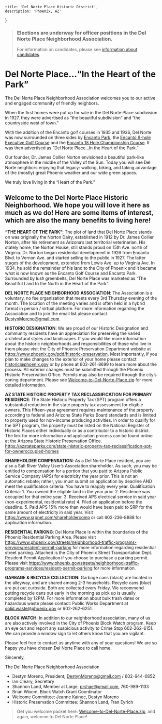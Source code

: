
    title: 'Del Norte Place Historic District',
    description: 'Phoenix, AZ'
}

> ### Elections are underway for officer positions in the Del Norte Place Neighborhood Association.  
> For information on candidates, please see [information about candidates](/elections).

<IntroImage />

# Del Norte Place…“In the Heart of the Park”

The Del Norte Place Neighborhood Association welcomes you to our active and engaged community of friendly neighbors.

When the first homes were put up for sale in the Del Norte Place subdivision in 1927, they were advertised as “the beautiful subdivision” and “the countryside west of town.” 

With the addition of the Encanto golf courses in 1935 and 1936, Del Norte was now surrounded on three sides by [Encanto Park](https://www.phoenix.gov/parks/parks/alphabetical/e-parks/encanto-park), the [Encanto 9-hole Executive Golf Course](https://www.phoenix.gov/parks/golf/phoenix-golf-courses/encanto-9) and the [Encanto 18 Hole Championship Course](https://www.phoenix.gov/parks/golf/phoenix-golf-courses/encanto-18). It was then advertised as “Del Norte Place…In the Heart of the Park.”

Our founder, Dr. James Collier Norton envisioned a beautiful park-like atmosphere in the middle of the Valley of the Sun. Today you will see Del Norte neighbors enjoying that legacy: walking, biking, and taking advantage of the (mostly) great Phoenix weather and our wide green spaces.

We truly love living in the “Heart of the Park.”

##  Welcome to the Del Norte Place Historic Neighborhood. We hope you will love it here as much as we do! Here are some items of interest, which are also the many benefits to living here!

**“THE HEART OF THE PARK”**: The plot of land that Del Norte Place stands on was originally the Norton Dairy, established in 1912 by Dr. James Collier Norton, after his retirement as Arizona’s last territorial veterinarian. His stately home, the Norton House, still stands proud on 15th Ave. north of Virginia. Dr. Norton began residential development in 1926 from Encanto Blvd. to Vernon Ave. and started selling to the public in 1927. The latter stages of the development, extended from Lewis Ave. up to Virginia Ave. In 1934, he sold the remainder of his land to the City of Phoenix and it became what is now known as the Encanto Golf Course and Encanto Park. Surrounded by lush greenbelts, Del Norte Place was marketed as “The Beautiful Land to the North in the Heart of the Park”.

**DEL NORTE PLACE NEIGHBORHOOD ASSOCIATION**: The Association is a voluntary, no fee organization that meets every 3rd Thursday evening of the month. The
location of the meeting varies and is often held in a hybrid format in person / virtual platform. For more information regarding the Association and to join the email list please contact DestynMoreno@gmail.com.

**HISTORIC DESIGNATION**: We are proud of our Historic Designation and community residents have an appreciation for preserving the varied architectural styles and landscapes. If you would like more information about the historic neighborhoods and responsibilities of those who live in them please visit the City of Phoenix Preservation Department website at https://www.phoenix.gov/pdd/historic-preservation. Most importantly, if you plan to make changes to the exterior of your home please contact [historic@phoenix.gov](mailto:historic@phoenix.gov) or by phone at 602-261-8699 to learn more about the process. All exterior changes must be submitted through the Phoenix Historic Preservation Office. Permits may also be required through the city’s zoning department. Please see [Welcome-to-Del-Norte-Place.zip](/welcome/Welcome-to-Del-Norte-Place.zip) for more detailed information.

**AZ STATE HISTORIC PROPERTY TAX RECLASSIFICATION FOR PRIMARY RESIDENCE**:
The State Historic Property Tax (SPT) program offers a substantial reduction in the state property tax assessment for eligible owners. This fifteen-year agreement requires maintenance of the property according to federal and Arizona State Parks Board standards and is limited to property used for non-income producing activities. In order to qualify for the SPT program, the property must be listed on the National Register of Historic Places either individually or as a contributor to a historic district. The link for more information and
application process can be found online at the Arizona State Historic Preservation Office. https://azstateparks.com/state-historic-property-tax-reclassification-spt-for-owneroccupied-homes

**SHAREHOLDER COMPENSATION**: As a Del Norte Place resident, you are also a Salt River Valley User’s Association shareholder. As such, you may be entitled to compensation for a portion that you paid to Arizona Public Service Company (APS) for electricity the year prior. This is not an automatic rebate; rather, you must submit an application by deadline AND meet the qualification criteria. You have to reapply every year. Qualification Criteria: 1. You owned the eligible land in the year prior 2. Residence was occupied for that entire year. 3. Received APS electrical service in said year (non-experimental, residential rate) 4. Filed an application before the deadline. 5. Paid APS 15% more than would have been paid to SRP for the same amount of electricity in said year. Visit https://www.srpnet.com/shareholdercomp or call 602-236-8888 for application information.

**RESIDENTIAL PARKING**: Del Norte Place is within the boundaries of the Phoenix Residential Parking Area. Please visit https://www.phoenix.gov/streets/neighborhood-traffic-programs-services/resident-permit-parking for more information regarding residential street parking. Attached is the City of Phoenix Street Transportation Dept. Resident Permit Application if you choose to purchase a parking permit. Please visit https://www.phoenix.gov/streets/neighborhood-traffic-programs-services/resident-permit-parking for more information.

**GARBAGE & RECYCLE COLLECTION**: Garbage cans (black) are located in the alleyway, and are shared among 2-3 households. Recycle cans (blue) are put out curbside. Both are collected every Friday. We recommend putting recycle cans out early in the morning as pick up is usually completed by 12PM. For more information about bulk trash dates or hazardous waste please contact: Public Works Department at solid.waste@phoenix.gov or 602-262-6251.

**BLOCK WATCH**: In addition to our neighborhood association, many of us are also actively involved in the City of Phoenix Block Watch program. Keep an eye out and report any suspicious activity to Crime Stop 602-262-6151. We can provide a window sign to let others know that you are vigilant.

Please feel free to contact us anytime with any of your questions! We are so happy you have chosen Del Norte Place to call home.

Sincerely,

The Del Norte Place Neighborhood Association

- Destyn Moreno, President, [DestynMoreno@gmail.com](mailto:DestynMoreno@gmail.com) / 602-644-0852
- Ian Cleary, Secretary
- Shannon Land, Member at Large, [prshae@gmail.com](mailto:prshae@gmail.com), 760-989-1133 
- Brian Wixom, Block Watch Grant Coordinator
- Welcome Committee: Jeanne Kainec, Destyn Moreno 
- Historic Preservation Committee: Shannon Land, Fran Eyrich

> Get you welcome packet here: [Welcome-to-Del-Norte-Place.zip](/welcome/Welcome-to-Del-Norte-Place.zip), and again, welcome to Del Norte Place!

